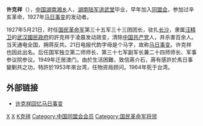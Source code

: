 '''许克祥'''（{{bd|1889年||1964年||许克祥}}），[[中国|中国]][[湖南|湖南]][[湘乡|湘乡]]人，[[湖南陆军讲武堂|湖南陆军讲武堂]]毕业，早年加入[[同盟会|同盟会]]，参加过辛亥革命，1927年[[马日事变|马日事变]]的发动者。

1927年5月21日，时任[[国民革命军|国民革命军]]第三十五军三十三团团长，驻扎[[长沙|长沙]]，隶属[[汪精卫|汪精卫]]的[[武汉國民政府|武汉國民政府]]的許克祥于凌晨发动政变，清除[[中国共产党|中国共产党]]人，并杀害百余人。当天通电全国，拥蒋反共。21日电报代韵字母是个马字，故称[[马日事变|马日事变]]。许克祥也因此出名。后任国军独立第二师师长、第三十七军副军长兼二十四师师长、军事参议院参议。1949年迁居澳门。由於生活困難，致信蔣介石，蔣有感許於馬日事變剿共之功，特許於1953年來台湾，任物资局顾问。1964年死于台湾。

==外部链接==
* [http://peacehall.com/news/gb/z_special/2007/02/200702080222.shtml 许克祥回忆马日事变] {{Wayback|url=http://peacehall.com/news/gb/z_special/2007/02/200702080222.shtml |date=20181018002206 }}

{{China-mil-bio-stub}}

[[Category:中華民國大陸時期軍事人物|X]]
[[Category:湘乡人|X]]
[[Category:许姓|K克祥]]
[[Category:中国同盟会会员|Category:中国同盟会会员]]
[[Category:国民革命军将领|Category:国民革命军将领]]